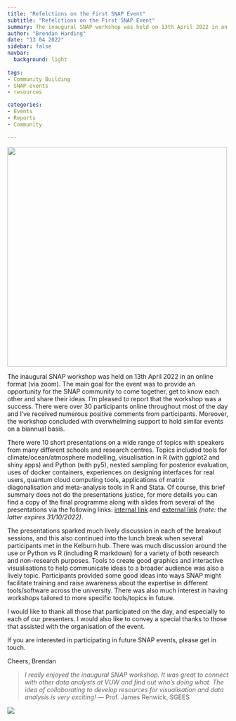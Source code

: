 ```yaml
---
title: "Refelctions on the First SNAP Event"
subtitle: "Refelctions on the First SNAP Event"
summary: The inaugural SNAP workshop was held on 13th April 2022 in an online format (via zoom)
author: "Brendan Harding"
date: "13 04 2022"
sidebar: false
navbar:
  background: light
  
tags:
- Community Building
- SNAP events
- resources

categories:
- Events
- Reports
- Community 

---
```

<style>
.quarto-title-block .quarto-title-banner {
  background-image: url(images/small_logo.png);
  border-bottom: solid 10px #FFFFFF;
  margin-top: -40px;
  color: white;
}
</style>

![](thumbnail1.png){width=500 fig-align="center"}

The inaugural SNAP workshop was held on 13th April 2022 in an online format (via zoom). The main goal for the event was to provide an opportunity for the SNAP community to come together, get to know each other and share their ideas. I’m pleased to report that the workshop was a success. There were over 30 participants online throughout most of the day and I’ve received numerous positive comments from participants. Moreover, the workshop concluded with overwhelming support to hold similar events on a biannual basis. 

There were 10 short presentations on a wide range of topics with speakers from many different schools and research centres. Topics included tools for climate/ocean/atmosphere modelling, visualisation in R (with ggplot2 and shiny apps) and Python (with py5), nested sampling for posterior evaluation, uses of docker containers, experiences on designing interfaces for real users, quantum cloud computing tools, applications of matrix diagonalisation and meta-analysis tools in R and Stata. Of course, this brief summary does not do the presentations justice, for more details you can find a copy of the final programme along with slides from several of the presentations via the following links: [internal link](https://https://vuw-my.sharepoint.com/:f:/g/personal/hardinbr_staff_vuw_ac_nz/Ev1B6iNmL3FNh9olt54W1J0BAlvjE1b8Hr4QKO-aEmJ-mA?e=aVd6xH) and [external link](https://vuw-my.sharepoint.com/:f:/g/personal/hardinbr_staff_vuw_ac_nz/Ev1B6iNmL3FNh9olt54W1J0BRyZe2enPWGq0y8qWzqE5bg?e=0yZsOI) *(note: the latter expires 31/10/2022)*.

The presentations sparked much lively discussion in each of the breakout sessions, and this also continued into the lunch break when several participants met in the Kelburn hub. There was much discussion around the use or Python vs R (including R markdown) for a variety of both research and non-research purposes. Tools to create good graphics and interactive visualisations to help communicate ideas to a broader audience was also a lively topic. Participants provided some good ideas into ways SNAP might facilitate training and raise awareness about the expertise in different tools/software across the university. There was also much interest in having workshops tailored to more specific tools/topics in future. 

I would like to thank all those that participated on the day, and especially to each of our presenters. I would also like to convey a special thanks to those that assisted with the organisation of the event.

If you are interested in participating in future SNAP events, please get in touch.

Cheers,
Brendan

 > *I really enjoyed the inaugural SNAP workshop. It was great to connect with other data analysts at VUW and find out who’s doing what. The idea of collaborating to develop resources for visualisation and data analysis is very exciting!* --- Prof. James Renwick, SGEES

![](/images/InauguralWorkshopParticipants.png)
